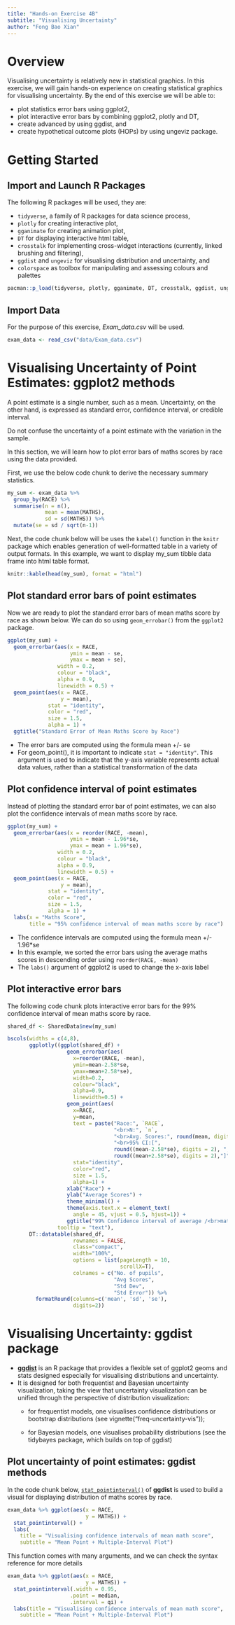 ```yaml
---
title: "Hands-on Exercise 4B"
subtitle: "Visualising Uncertainty"
author: "Fong Bao Xian"
---
```


# Overview

Visualising uncertainty is relatively new in statistical graphics. In this exercise, we will gain hands-on experience on creating statistical graphics for visualising uncertainty. By the end of this exercise we will be able to:

-   plot statistics error bars using ggplot2,
-   plot interactive error bars by combining ggplot2, plotly and DT,
-   create advanced by using ggdist, and
-   create hypothetical outcome plots (HOPs) by using ungeviz package.

# Getting Started

## Import and Launch R Packages

The following R packages will be used, they are:

-   `tidyverse`, a family of R packages for data science process,
-   `plotly` for creating interactive plot,
-   `gganimate` for creating animation plot,
-   `DT` for displaying interactive html table,
-   `crosstalk` for implementing cross-widget interactions (currently, linked brushing and filtering),
-   `ggdist` and `ungeviz` for visualising distribution and uncertainty, and
-   `colorspace` as toolbox for manipulating and assessing colours and palettes

```r
pacman::p_load(tidyverse, plotly, gganimate, DT, crosstalk, ggdist, ungeviz, colorspace)
```

## Import Data

For the purpose of this exercise, *Exam_data.csv* will be used.

```r
exam_data <- read_csv("data/Exam_data.csv")
```

# Visualising Uncertainty of Point Estimates: ggplot2 methods

A point estimate is a single number, such as a mean. Uncertainty, on the other hand, is expressed as standard error, confidence interval, or credible interval.

::: callout-important
Do not confuse the uncertainty of a point estimate with the variation in the sample.
:::

In this section, we will learn how to plot error bars of maths scores by race using the data provided.

First, we use the below code chunk to derive the necessary summary statistics.

```r
my_sum <- exam_data %>% 
  group_by(RACE) %>% 
  summarise(n = n(),
            mean = mean(MATHS),
            sd = sd(MATHS)) %>% 
  mutate(se = sd / sqrt(n-1))
```

Next, the code chunk below will be uses the `kabel()` function in the `knitr` package which enables generation of well-formatted table in a variety of output formats. In this example, we want to display my_sum tibble data frame into html table format.

```r
knitr::kable(head(my_sum), format = "html")
```

## Plot standard error bars of point estimates

Now we are ready to plot the standard error bars of mean maths score by race as shown below. We can do so using `geom_errobar()` from the `ggplot2` package.

```r
ggplot(my_sum) +
  geom_errorbar(aes(x = RACE,
                    ymin = mean - se,
                    ymax = mean + se),
                width = 0.2,
                colour = "black",
                alpha = 0.9,
                linewidth = 0.5) +
  geom_point(aes(x = RACE,
                 y = mean),
             stat = "identity",
             color = "red",
             size = 1.5,
             alpha = 1) +
  ggtitle("Standard Error of Mean Maths Score by Race")
```

::: callout-note
-   The error bars are computed using the formula mean +/- se
-   For geom_point(), it is important to indicate `stat = "identity"`. This argument is used to indicate that the y-axis variable represents actual data values, rather than a statistical transformation of the data
:::

## Plot confidence interval of point estimates

Instead of plotting the standard error bar of point estimates, we can also plot the confidence intervals of mean maths score by race.

```r
ggplot(my_sum) +
  geom_errorbar(aes(x = reorder(RACE, -mean),
                    ymin = mean - 1.96*se,
                    ymax = mean + 1.96*se),
                width = 0.2,
                colour = "black",
                alpha = 0.9,
                linewidth = 0.5) +
  geom_point(aes(x = RACE,
                 y = mean),
             stat = "identity",
             color = "red",
             size = 1.5,
             alpha = 1) +
  labs(x = "Maths Score",
       title = "95% confidence interval of mean maths score by race")
```

::: callout-note
-   The confidence intervals are computed using the formula mean +/- 1.96\*se
-   In this example, we sorted the error bars using the average maths scores in descending order using `reorder(RACE, -mean)`
-   The `labs()` argument of ggplot2 is used to change the x-axis label
:::

## Plot interactive error bars

The following code chunk plots interactive error bars for the 99% confidence interval of mean maths score by race.

```r
shared_df <- SharedData$new(my_sum)

bscols(widths = c(4,8),
       ggplotly((ggplot(shared_df) +
                   geom_errorbar(aes(
                     x=reorder(RACE, -mean),
                     ymin=mean-2.58*se, 
                     ymax=mean+2.58*se), 
                     width=0.2, 
                     colour="black", 
                     alpha=0.9, 
                     linewidth=0.5) +
                   geom_point(aes(
                     x=RACE, 
                     y=mean, 
                     text = paste("Race:", `RACE`, 
                                  "<br>N:", `n`,
                                  "<br>Avg. Scores:", round(mean, digits = 2),
                                  "<br>95% CI:[", 
                                  round((mean-2.58*se), digits = 2), ",",
                                  round((mean+2.58*se), digits = 2),"]")),
                     stat="identity", 
                     color="red", 
                     size = 1.5, 
                     alpha=1) + 
                   xlab("Race") + 
                   ylab("Average Scores") + 
                   theme_minimal() + 
                   theme(axis.text.x = element_text(
                     angle = 45, vjust = 0.5, hjust=1)) +
                   ggtitle("99% Confidence interval of average /<br>maths scores by race")), 
                tooltip = "text"), 
       DT::datatable(shared_df, 
                     rownames = FALSE, 
                     class="compact", 
                     width="100%", 
                     options = list(pageLength = 10,
                                    scrollX=T), 
                     colnames = c("No. of pupils", 
                                  "Avg Scores",
                                  "Std Dev",
                                  "Std Error")) %>%
         formatRound(columns=c('mean', 'sd', 'se'),
                     digits=2))
```

# Visualising Uncertainty: ggdist package

-   [**ggdist**](https://mjskay.github.io/ggdist/) is an R package that provides a flexible set of ggplot2 geoms and stats designed especially for visualising distributions and uncertainty.
-   It is designed for both frequentist and Bayesian uncertainty visualization, taking the view that uncertainty visualization can be unified through the perspective of distribution visualization:
    -   for frequentist models, one visualises confidence distributions or bootstrap distributions (see vignette("freq-uncertainty-vis"));

    -   for Bayesian models, one visualises probability distributions (see the tidybayes package, which builds on top of ggdist)

## Plot uncertainty of point estimates: ggdist methods

In the code chunk below, [`stat_pointinterval()`](https://mjskay.github.io/ggdist/reference/stat_pointinterval.html) of **ggdist** is used to build a visual for displaying distribution of maths scores by race.

```r
exam_data %>% ggplot(aes(x = RACE,
                         y = MATHS)) +
  stat_pointinterval() +
  labs(
    title = "Visualising confidence intervals of mean math score",
    subtitle = "Mean Point + Multiple-Interval Plot")
```

::: callout-note
This function comes with many arguments, and we can check the syntax reference for more details
:::

```r
exam_data %>% ggplot(aes(x = RACE,
                         y = MATHS)) +
  stat_pointinterval(.width = 0.95,
                    .point = median,
                    .interval = qi) +
  labs(title = "Visualising confidence intervals of mean math score",
    subtitle = "Mean Point + Multiple-Interval Plot")
```

